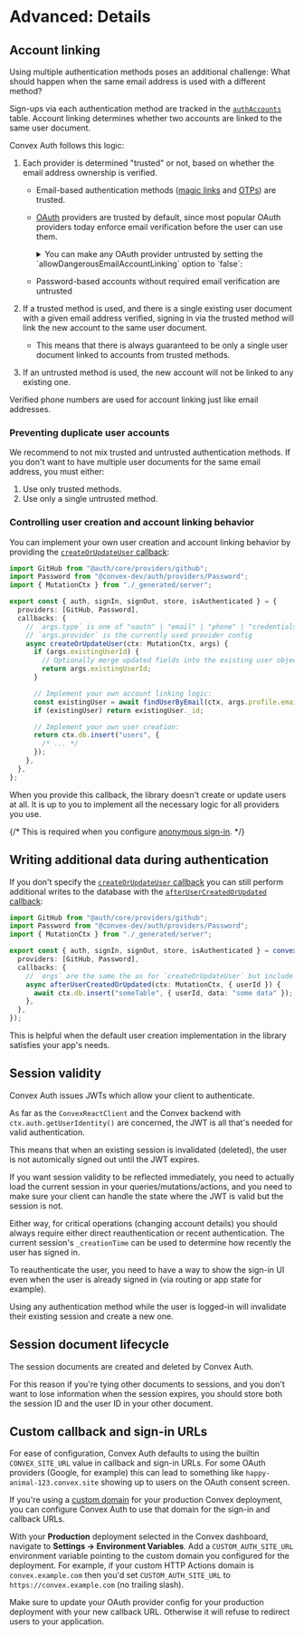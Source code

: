 
# Advanced: Details

## Account linking

Using multiple authentication methods poses an additional challenge: What should
happen when the same email address is used with a different method?

Sign-ups via each authentication method are tracked in the
[`authAccounts`](/api_reference/server#authaccounts) table. Account linking
determines whether two accounts are linked to the same user document.

Convex Auth follows this logic:

1.  Each provider is determined "trusted" or not, based on whether the email
    address ownership is verified.

    - Email-based authentication methods ([magic links](/config/email) and
      [OTPs](/config/otps)) are trusted.
    - [OAuth](/config/oauth) providers are trusted by default, since most
      popular OAuth providers today enforce email verification before the user
      can use them.

      <details>

      <summary>
        You can make any OAuth provider untrusted by setting the
        `allowDangerousEmailAccountLinking` option to `false`:
      </summary>

      ```ts filename="convex/auth.ts"
      import Resend from "@auth/core/providers/resend";
      import GitHub from "@auth/core/providers/github";
      import { convexAuth } from "@convex-dev/auth/server";

      export const { auth, signIn, signOut, store, isAuthenticated } =
        convexAuth({
          providers: [
            Resend,
            GitHub({ allowDangerousEmailAccountLinking: false }),
          ],
        });
      ```

      </details>

    - Password-based accounts without required email verification are untrusted

2.  If a trusted method is used, and there is a single existing user document
    with a given email address verified, signing in via the trusted method will
    link the new account to the same user document.
    - This means that there is always guaranteed to be only a single user
      document linked to accounts from trusted methods.
3.  If an untrusted method is used, the new account will not be linked to any
    existing one.

Verified phone numbers are used for account linking just like email addresses.

### Preventing duplicate user accounts

We recommend to not mix trusted and untrusted authentication methods. If you
don't want to have multiple user documents for the same email address, you must
either:

1. Use only trusted methods.
2. Use only a single untrusted method.

### Controlling user creation and account linking behavior

You can implement your own user creation and account linking behavior by
providing the
[`createOrUpdateUser` callback](/api_reference/server#callbackscreateorupdateuser):

```ts
import GitHub from "@auth/core/providers/github";
import Password from "@convex-dev/auth/providers/Password";
import { MutationCtx } from "./_generated/server";

export const { auth, signIn, signOut, store, isAuthenticated } = {
  providers: [GitHub, Password],
  callbacks: {
    // `args.type` is one of "oauth" | "email" | "phone" | "credentials" | "verification"
    // `args.provider` is the currently used provider config
    async createOrUpdateUser(ctx: MutationCtx, args) {
      if (args.existingUserId) {
        // Optionally merge updated fields into the existing user object here
        return args.existingUserId;
      }

      // Implement your own account linking logic:
      const existingUser = await findUserByEmail(ctx, args.profile.email);
      if (existingUser) return existingUser._id;

      // Implement your own user creation:
      return ctx.db.insert("users", {
        /* ... */
      });
    },
  },
};
```

When you provide this callback, the library doesn't create or update users at
all. It is up to you to implement all the necessary logic for all providers you
use.

{/* This is required when you configure [anonymous sign-in](/config/anonymous). */}

## Writing additional data during authentication

If you don't specify the
[`createOrUpdateUser` callback](#controlling-user-creation-and-account-linking-behavior)
you can still perform additional writes to the database with the
[`afterUserCreatedOrUpdated` callback](/api_reference/server#callbacksafterusercreatedorupdated):

```ts
import GitHub from "@auth/core/providers/github";
import Password from "@convex-dev/auth/providers/Password";
import { MutationCtx } from "./_generated/server";

export const { auth, signIn, signOut, store, isAuthenticated } = convexAuth({
  providers: [GitHub, Password],
  callbacks: {
    // `args` are the same the as for `createOrUpdateUser` but include `userId`
    async afterUserCreatedOrUpdated(ctx: MutationCtx, { userId }) {
      await ctx.db.insert("someTable", { userId, data: "some data" });
    },
  },
});
```

This is helpful when the default user creation implementation in the library
satisfies your app's needs.

## Session validity

Convex Auth issues JWTs which allow your client to authenticate.

As far as the `ConvexReactClient` and the Convex backend with
`ctx.auth.getUserIdentity()` are concerned, the JWT is all that's needed for
valid authentication.

This means that when an existing session is invalidated (deleted), the user is
not automically signed out until the JWT expires.

If you want session validity to be reflected immediately, you need to actually
load the current session in your queries/mutations/actions, and you need to make
sure your client can handle the state where the JWT is valid but the session is
not.

Either way, for critical operations (changing account details) you should always
require either direct reauthentication or recent authentication. The current
session's `_creationTime` can be used to determine how recently the user has
signed in.

<Aside title="Reauthentication">

To reauthenticate the user, you need to have a way to show the sign-in UI even
when the user is already signed in (via routing or app state for example).

Using any authentication method while the user is logged-in will invalidate
their existing session and create a new one.

</Aside>

## Session document lifecycle

The session documents are created and deleted by Convex Auth.

For this reason if you're tying other documents to sessions, and you don't want
to lose information when the session expires, you should store both the session
ID and the user ID in your other document.

## Custom callback and sign-in URLs

For ease of configuration, Convex Auth defaults to using the builtin
`CONVEX_SITE_URL` value in callback and sign-in URLs. For some OAuth providers
(Google, for example) this can lead to something like
`happy-animal-123.convex.site` showing up to users on the OAuth consent screen.

If you're using a
[custom domain](https://docs.convex.dev/production/hosting/custom#custom-domains)
for your production Convex deployment, you can configure Convex Auth to use that
domain for the sign-in and callback URLs.

With your **Production** deployment selected in the Convex dashboard, navigate
to **Settings -> Environment Variables**. Add a `CUSTOM_AUTH_SITE_URL`
environment variable pointing to the custom domain you configured for the
deployment. For example, if your custom HTTP Actions domain is
`convex.example.com` then you'd set `CUSTOM_AUTH_SITE_URL` to
`https://convex.example.com` (no trailing slash).

<Callout type="warning">
  Make sure to update your OAuth provider config for your production deployment
  with your new callback URL. Otherwise it will refuse to redirect users to your
  application.
</Callout>
